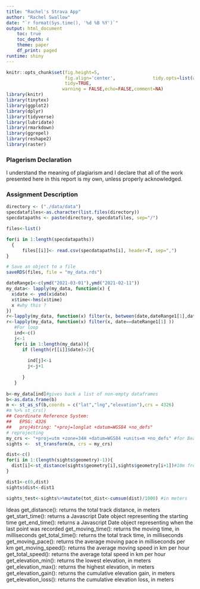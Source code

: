 ```yaml
---
title: "Rachel's Strava App"
author: "Rachel Swallow"
date: "`r format(Sys.time(), '%d %B %Y')`"
output: html_document
    toc: true
    toc_depth: 4
    theme: paper 
    df_print: paged
runtime: shiny
---
```


```r
knitr::opts_chunk$set(fig.height=5,
                      fig.align='center',              tidy.opts=list(width.cutoff=60),
                      tidy=TRUE, 
                     warning = FALSE,echo=FALSE,comment=NA)
library(knitr)
library(tinytex)
library(ggplot2)
library(dplyr)
library(tidyverse)
library(lubridate)
library(rmarkdown)
library(ggrepel)
library(reshape2)
library(raster)
```
### Plagerism Declaration
I understand the meaning of plagiarism and I declare that all of the work presented here in this report is my own, unless properly acknowledged. 

### Assignment Description 
\marginpar{\bf{[15]}}

```r
directory <- ("./data/data")
specdatafiles<-as.character(list.files(directory))
specdatapaths <- paste(directory, specdatafiles, sep="/")

files<-list()

for(i in 1:length(specdatapaths))
  {
      files[[i]]<- read.csv(specdatapaths[i], header=T, sep=",")
}

# Save an object to a file
saveRDS(files, file = "my_data.rds")

```

```r
dateRange1<-c(ymd("2021-03-01"),ymd("2021-02-11"))
my_data<- lapply(my_data, function(x) {
  x$date <- ymd(x$date)
  x$time<-hms(x$time)
  x #why this ?
})
r<-lapply(my_data, function(x) filter(x, between(date,dateRange1[1],dateRange1[2]) ))
r<-lapply(my_data, function(x) filter(x, date==dateRange1[1] ))
   #For loop
   ind<-c()
   j<-1
   for(i in 1:length(my_data)){
      if (length(r[[i]]$date)>2){
        
        ind[j]<-i
        j<-j+1
        
      }
   }
   
b<-my_data[ind]#gives back a list of non-empty dataframes
b<-as.data.frame(b)
m <- st_as_sf(b,coords = c("lat","lng","elevation"),crs = 4326)
#m %>% st_crs()
## Coordinate Reference System:
##   EPSG: 4326 
##   proj4string: "+proj=longlat +datum=WGS84 +no_defs"
# reprojecting
my_crs <- "+proj=utm +zone=34H +datum=WGS84 +units=m +no_defs" #for Beaufort 
sights <-  st_transform(m, crs = my_crs)

dist<-c()
for(i in 1:(length(sights$geometry)-1)){
  dist[i]<-st_distance(sights$geometry[i],sights$geometry[i+1])#10m from 
}

dist1<-c(0,dist)
sights$dist<-dist1

sights_test<-sights%>%mutate(tot_dist<-cumsum(dist)/1000) #in meters 

```


Ideas 
get_distance(): returns the total track distance, in meters
get_start_time(): returns a Javascript Date object representing the starting time
get_end_time(): returns a Javascript Date object representing when the last point was recorded
get_moving_time(): returns the moving time, in milliseconds
get_total_time(): returns the total track time, in milliseconds
get_moving_pace(): returns the average moving pace in milliseconds per km
get_moving_speed(): returns the average moving speed in km per hour
get_total_speed(): returns the average total speed in km per hour
get_elevation_min(): returns the lowest elevation, in meters
get_elevation_max(): returns the highest elevation, in meters
get_elevation_gain(): returns the cumulative elevation gain, in meters
get_elevation_loss(): returns the cumulative elevation loss, in meters